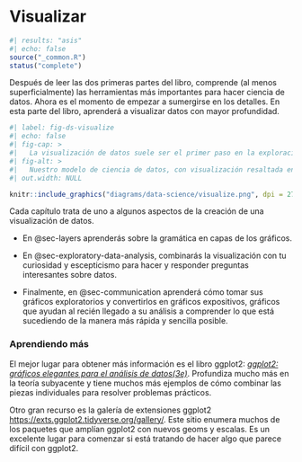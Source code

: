 # Visualizar {#sec-visualize .unnumbered}

```r
#| results: "asis"
#| echo: false
source("_common.R")
status("complete")
```

Después de leer las dos primeras partes del libro, comprende (al menos superficialmente) las herramientas más importantes para hacer ciencia de datos.
Ahora es el momento de empezar a sumergirse en los detalles.
En esta parte del libro, aprenderá a visualizar datos con mayor profundidad.

```r
#| label: fig-ds-visualize
#| echo: false
#| fig-cap: >
#|   La visualización de datos suele ser el primer paso en la exploración de datos.
#| fig-alt: >
#|   Nuestro modelo de ciencia de datos, con visualización resaltada en azul.
#| out.width: NULL

knitr::include_graphics("diagrams/data-science/visualize.png", dpi = 270)
```

Cada capítulo trata de uno a algunos aspectos de la creación de una visualización de datos.

-   En @sec-layers aprenderás sobre la gramática en capas de los gráficos.

-   En @sec-exploratory-data-analysis, combinarás la visualización con tu curiosidad y escepticismo para hacer y responder preguntas interesantes sobre datos.

-   Finalmente, en @sec-communication aprenderá cómo tomar sus gráficos exploratorios y convertirlos en gráficos expositivos, gráficos que ayudan al recién llegado a su análisis a comprender lo que está sucediendo de la manera más rápida y sencilla posible.

### Aprendiendo más

El mejor lugar para obtener más información es el libro ggplot2: [*ggplot2: gráficos elegantes para el análisis de datos(3e)*](https://ggplot2-book.org/).
Profundiza mucho más en la teoría subyacente y tiene muchos más ejemplos de cómo combinar las piezas individuales para resolver problemas prácticos.

Otro gran recurso es la galería de extensiones ggplot2 <https://exts.ggplot2.tidyverse.org/gallery/>.
Este sitio enumera muchos de los paquetes que amplían ggplot2 con nuevos geoms y escalas.
Es un excelente lugar para comenzar si está tratando de hacer algo que parece difícil con ggplot2.
